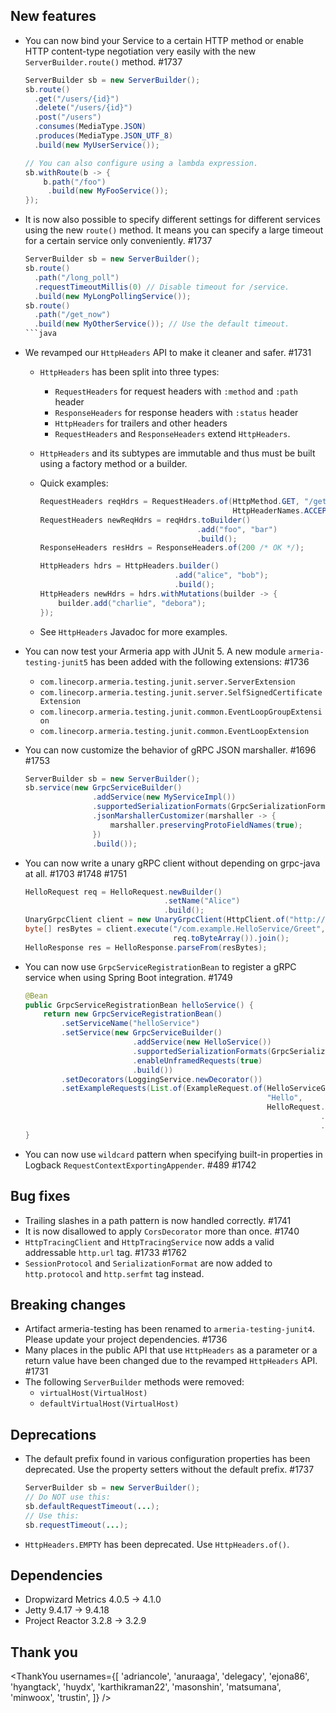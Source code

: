## New features

- You can now bind your Service to a certain HTTP method or enable HTTP content-type negotiation very easily with the new `ServerBuilder.route()` method. #1737

  ```java
  ServerBuilder sb = new ServerBuilder();
  sb.route()
    .get("/users/{id}")
    .delete("/users/{id}")
    .post("/users")
    .consumes(MediaType.JSON)
    .produces(MediaType.JSON_UTF_8)
    .build(new MyUserService());

  // You can also configure using a lambda expression.
  sb.withRoute(b -> {
      b.path("/foo")
       .build(new MyFooService());
  });
  ```

- It is now also possible to specify different settings for different services using the new `route()` method. It means you can specify a large timeout for a certain service only conveniently. #1737

  ````java
  ServerBuilder sb = new ServerBuilder();
  sb.route()
    .path("/long_poll")
    .requestTimeoutMillis(0) // Disable timeout for /service.
    .build(new MyLongPollingService());
  sb.route()
    .path("/get_now")
    .build(new MyOtherService()); // Use the default timeout.
  ```java

  ````

- We revamped our `HttpHeaders` API to make it cleaner and safer. #1731

  - `HttpHeaders` has been split into three types:
    - `RequestHeaders` for request headers with `:method` and `:path` header
    - `ResponseHeaders` for response headers with `:status` header
    - `HttpHeaders` for trailers and other headers
    - `RequestHeaders` and `ResponseHeaders` extend `HttpHeaders`.
  - `HttpHeaders` and its subtypes are immutable and thus must be built using a factory method or a builder.
  - Quick examples:

    ```java
    RequestHeaders reqHdrs = RequestHeaders.of(HttpMethod.GET, "/get",
                                               HttpHeaderNames.ACCEPT, MediaType.JSON_UTF_8);
    RequestHeaders newReqHdrs = reqHdrs.toBuilder()
                                       .add("foo", "bar")
                                       .build();
    ResponseHeaders resHdrs = ResponseHeaders.of(200 /* OK */);

    HttpHeaders hdrs = HttpHeaders.builder()
                                  .add("alice", "bob");
                                  .build();
    HttpHeaders newHdrs = hdrs.withMutations(builder -> {
        builder.add("charlie", "debora");
    });
    ```

  - See `HttpHeaders` Javadoc for more examples.

- You can now test your Armeria app with JUnit 5. A new module `armeria-testing-junit5` has been added with the following extensions: #1736

  - `com.linecorp.armeria.testing.junit.server.ServerExtension`
  - `com.linecorp.armeria.testing.junit.server.SelfSignedCertificateExtension`
  - `com.linecorp.armeria.testing.junit.common.EventLoopGroupExtension`
  - `com.linecorp.armeria.testing.junit.common.EventLoopExtension`

- You can now customize the behavior of gRPC JSON marshaller. #1696 #1753

  ```java
  ServerBuilder sb = new ServerBuilder();
  sb.service(new GrpcServiceBuilder()
                 .addService(new MyServiceImpl())
                 .supportedSerializationFormats(GrpcSerializationFormats.values())
                 .jsonMarshallerCustomizer(marshaller -> {
                     marshaller.preservingProtoFieldNames(true);
                 })
                 .build());
  ```

- You can now write a unary gRPC client without depending on grpc-java at all. #1703 #1748 #1751

  ```java
  HelloRequest req = HelloRequest.newBuilder()
                                 .setName("Alice")
                                 .build();
  UnaryGrpcClient client = new UnaryGrpcClient(HttpClient.of("http://127.0.0.1:8080"));
  byte[] resBytes = client.execute("/com.example.HelloService/Greet",
                                   req.toByteArray()).join();
  HelloResponse res = HelloResponse.parseFrom(resBytes);
  ```

- You can now use `GrpcServiceRegistrationBean` to register a gRPC service when using Spring Boot integration. #1749

  ```java
  @Bean
  public GrpcServiceRegistrationBean helloService() {
      return new GrpcServiceRegistrationBean()
          .setServiceName("helloService")
          .setService(new GrpcServiceBuilder()
                          .addService(new HelloService())
                          .supportedSerializationFormats(GrpcSerializationFormats.values())
                          .enableUnframedRequests(true)
                          .build())
          .setDecorators(LoggingService.newDecorator())
          .setExampleRequests(List.of(ExampleRequest.of(HelloServiceGrpc.SERVICE_NAME,
                                                        "Hello",
                                                        HelloRequest.newBuilder()
                                                                    .setName("Armeria")
                                                                    .build())));
  }
  ```

- You can now use `wildcard` pattern when specifying built-in properties in Logback `RequestContextExportingAppender`. #489 #1742

## Bug fixes

- Trailing slashes in a path pattern is now handled correctly. #1741
- It is now disallowed to apply `CorsDecorator` more than once. #1740
- `HttpTracingClient` and `HttpTracingService` now adds a valid addressable `http.url` tag. #1733 #1762
- `SessionProtocol` and `SerializationFormat` are now added to `http.protocol` and `http.serfmt` tag instead.

## Breaking changes

- Artifact armeria-testing has been renamed to `armeria-testing-junit4`. Please update your project dependencies. #1736
- Many places in the public API that use `HttpHeaders` as a parameter or a return value have been changed due to the revamped `HttpHeaders` API. #1731
- The following `ServerBuilder` methods were removed:
  - `virtualHost(VirtualHost)`
  - `defaultVirtualHost(VirtualHost)`

## Deprecations

- The default prefix found in various configuration properties has been deprecated. Use the property setters without the default prefix. #1737

  ```java
  ServerBuilder sb = new ServerBuilder();
  // Do NOT use this:
  sb.defaultRequestTimeout(...);
  // Use this:
  sb.requestTimeout(...);
  ```

- `HttpHeaders.EMPTY` has been deprecated. Use `HttpHeaders.of()`.

## Dependencies

- Dropwizard Metrics 4.0.5 -> 4.1.0
- Jetty 9.4.17 -> 9.4.18
- Project Reactor 3.2.8 -> 3.2.9

## Thank you

<ThankYou
  usernames={[
    'adriancole',
    'anuraaga',
    'delegacy',
    'ejona86',
    'hyangtack',
    'huydx',
    'karthikraman22',
    'masonshin',
    'matsumana',
    'minwoox',
    'trustin',
  ]}
/>

